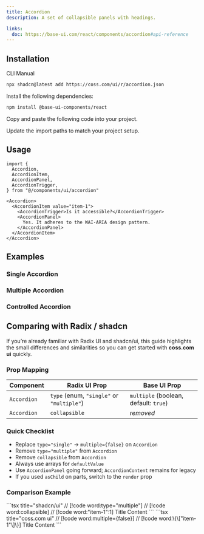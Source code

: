 ```yaml
---
title: Accordion
description: A set of collapsible panels with headings.

links:
  doc: https://base-ui.com/react/components/accordion#api-reference
---
```


<ComponentPreview
  name="accordion-demo"
  className="[&_.preview>[data-orientation=vertical]]:sm:max-w-[80%] **:[.preview]:min-h-[400px]"
  align="start"
/>

## Installation

<CodeTabs>

<TabsList>
  <TabsTab value="cli">CLI</TabsTab>
  <TabsTab value="manual">Manual</TabsTab>
</TabsList>

<TabsPanel value="cli">

```bash
npx shadcn@latest add https://coss.com/ui/r/accordion.json
```

</TabsPanel>

<TabsPanel value="manual">

<Steps>

<Step>Install the following dependencies:</Step>

```bash
npm install @base-ui-components/react
```

<Step>Copy and paste the following code into your project.</Step>

<ComponentSource name="accordion" title="components/ui/accordion.tsx" />

<Step>Update the import paths to match your project setup.</Step>

</Steps>

</TabsPanel>

</CodeTabs>

## Usage

```tsx
import {
  Accordion,
  AccordionItem,
  AccordionPanel,
  AccordionTrigger,
} from "@/components/ui/accordion"
```

```tsx
<Accordion>
  <AccordionItem value="item-1">
    <AccordionTrigger>Is it accessible?</AccordionTrigger>
    <AccordionPanel>
      Yes. It adheres to the WAI-ARIA design pattern.
    </AccordionPanel>
  </AccordionItem>
</Accordion>
```

## Examples

### Single Accordion

<ComponentPreview
  name="accordion-single"
  className="[&_.preview>[data-orientation=vertical]]:sm:max-w-[80%] **:[.preview]:min-h-[400px]"
  align="start"
/>

### Multiple Accordion

<ComponentPreview
  name="accordion-multiple"
  className="[&_.preview>[data-orientation=vertical]]:sm:max-w-[80%] **:[.preview]:min-h-[400px]"
  align="start"
/>

### Controlled Accordion

<ComponentPreview
  name="accordion-controlled"
  className="[&_.preview>[data-orientation=vertical]]:sm:max-w-[80%] **:[.preview]:min-h-[400px]"
  align="start"
/>

## Comparing with Radix / shadcn

If you’re already familiar with Radix UI and shadcn/ui, this guide highlights the small differences and similarities so you can get started with **coss.com ui** quickly.

### Prop Mapping

| Component   | Radix UI Prop                             | Base UI Prop                          |
| ----------- | ----------------------------------------- | ------------------------------------- |
| `Accordion` | `type` (enum, `"single"` or `"multiple"`) | `multiple` (boolean, default: `true`) |
| `Accordion` | `collapsible`                             | _removed_                             |

### Quick Checklist

- Replace `type="single"` → `multiple={false}` on `Accordion`
- Remove `type="multiple"` from `Accordion`
- Remove `collapsible` from `Accordion`
- Always use arrays for `defaultValue`
- Use `AccordionPanel` going forward; `AccordionContent` remains for legacy
- If you used `asChild` on parts, switch to the `render` prop

### Comparison Example

<span data-lib="radix-ui">
  ```tsx title="shadcn/ui" // [!code word:type="multiple"] // [!code
  word:collapsible] // [!code word:"item-1":1]
  <Accordion type="multiple" collapsible defaultValue="item-1">
    <AccordionItem value="item-1">
      <AccordionTrigger>Title</AccordionTrigger>
      <AccordionContent>Content</AccordionContent>
    </AccordionItem>
  </Accordion>
  ```
</span>

<span data-lib="base-ui">
```tsx title="coss.com ui"
// [!code word:multiple={false}]
// [!code word:\{\["item-1"\]\}]
<Accordion multiple={false} defaultValue={["item-1"]}>
  <AccordionItem value="item-1">
    <AccordionTrigger>Title</AccordionTrigger>
    <AccordionPanel>Content</AccordionPanel>
  </AccordionItem>
</Accordion>
```
</span>

